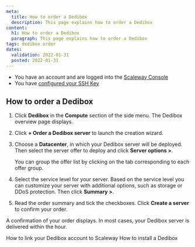 ```yaml
---
meta:
  title: How to order a Dedibox
  description: This page explains how to order a Dedibox
content:
  h1: How to order a Dedibox
  paragraph: This page explains how to order a Dedibox
tags: dedibox order
dates:
  validation: 2022-01-31
  posted: 2022-01-31
---
```


<Message type="requirement">

- You have an account and are logged into the [Scaleway Console](https://console.scaleway.com) 
- You have [configured your SSH Key](/console/my-project/how-to/create-ssh-key)

</Message>

## How to order a Dedibox

1. Click **Dedibox** in the **Compute** section of the side menu. The Dedibox overview page displays.

2. Click **+ Order a Dedibox server** to launch the creation wizard.

3. Choose a **Datacenter**, in which your Dedibox server will be deployed. Then select the server offer to deploy and click **Server options >**.

    <Message type="tip">

    You can group the offer list by clicking on the tab corresponding to each offer group.

    </Message>

4. Select the service level for your server. Based on the service level you can customize your server with additional options, such as storage or DDoS protection. Then click **Summary >**. 

5. Read the order summary and tick the checkboxes. Click **Create a server** to confirm your order. 

A confirmation of your order displays. In most cases, your Dedibox server is delivered within the hour.

 <Navigation title="See Also">
  <PreviousButton to="/compute/dedibox/how-to/link-dedibox-account">How to link your Dedibox account to Scaleway</PreviousButton>
  <NextButton to="/compute/dedibox/how-to/install-dedibox">How to install a Dedibox</NextButton>
</Navigation>